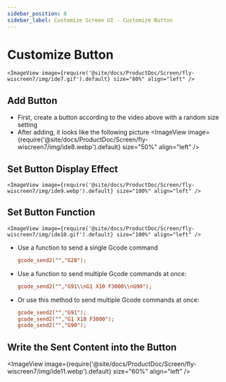 ```yaml
---
sidebar_position: 8
sidebar_label: Customize Screen UI - Customize Button
---
```





# Customize Button

    <ImageView image={require('@site/docs/ProductDoc/Screen/fly-wiscreen7/img/ide7.gif').default} size="80%" align="left" />

## Add Button
* First, create a button according to the video above with a random size setting
* After adding, it looks like the following picture
    <ImageView image={require('@site/docs/ProductDoc/Screen/fly-wiscreen7/img/ide8.webp').default} size="50%" align="left" />

## Set Button Display Effect
    <ImageView image={require('@site/docs/ProductDoc/Screen/fly-wiscreen7/img/ide9.webp').default} size="100%" align="left" />

## Set Button Function
    <ImageView image={require('@site/docs/ProductDoc/Screen/fly-wiscreen7/img/ide10.gif').default} size="100%" align="left" />

* Use a function to send a single Gcode command  
    ```cfg
    gcode_send2("","G28");
    ```
* Use a function to send multiple Gcode commands at once:
    ```cfg
    gcode_send2("","G91\\nG1 X10 F3000\\nG90");
    ```
* Or use this method to send multiple Gcode commands at once:
    ```cfg
    gcode_send2("","G91");
    gcode_send2("","G1 X10 F3000");
    gcode_send2("","G90");
    ```
## Write the Sent Content into the Button
   <ImageView image={require('@site/docs/ProductDoc/Screen/fly-wiscreen7/img/ide11.webp').default} size="60%" align="left" />


